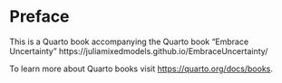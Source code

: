 # Preface {.unnumbered}

This is a Quarto book accompanying the Quarto book "Embrace Uncertainty"
https://juliamixedmodels.github.io/EmbraceUncertainty/

To learn more about Quarto books visit [https://quarto.org/docs/books](https://quarto.org/docs/books).
